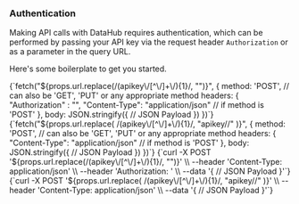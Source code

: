 
### Authentication

Making API calls with DataHub requires authentication, which can be performed by passing your API key via the request header `Authorization` or as a parameter in the query URL.

Here's some boilerplate to get you started.

<Tabs>
  <TabItem value="js-header" label="Fetch with Header">
    <CodeBlock language="js">
      {`fetch("${props.url.replace(/(apikey\/[^\/]+\/){1}/, "")}", {
    method: 'POST', // can also be 'GET', 'PUT' or any appropriate method
    headers: {
        "Authorization" : "<api_key>",
        "Content-Type": "application/json" // if method is 'POST'
    },
    body: JSON.stringify({
      // JSON Payload
    })
})`}
    </CodeBlock>
  </TabItem>
  <TabItem value="js-parameter" label="Fetch with Parameter">
    <CodeBlock language="js">
      {`fetch("${props.url.replace(
        /(apikey\/[^\/]+\/){1}/,
        "apikey/<api_key>/"
      )}", {
    method: 'POST', // can also be 'GET', 'PUT' or any appropriate method
    headers: {
        "Content-Type": "application/json" // if method is 'POST'
    },
    body: JSON.stringify({
      // JSON Payload
    })
})`}
    </CodeBlock>
  </TabItem>
  <TabItem value="curl-header" label="CURL with Header">
    <CodeBlock language="bash">
      {`curl -X POST '${props.url.replace(/(apikey\/[^\/]+\/){1}/, "")}' \\
--header 'Content-Type: application/json' \\
--header 'Authorization: <api_key>' \\
--data '{
  // JSON Payload
}'`}
    </CodeBlock>
  </TabItem>
  <TabItem value="curl-parameter" label="CURL with Parameter">
    <CodeBlock language="bash">
      {`curl -X POST '${props.url.replace(
        /(apikey\/[^\/]+\/){1}/,
        "apikey/<api_key>/"
      )}' \\
--header 'Content-Type: application/json' \\
--data '{
  // JSON Payload
}'`}
    </CodeBlock>
  </TabItem>
</Tabs>
